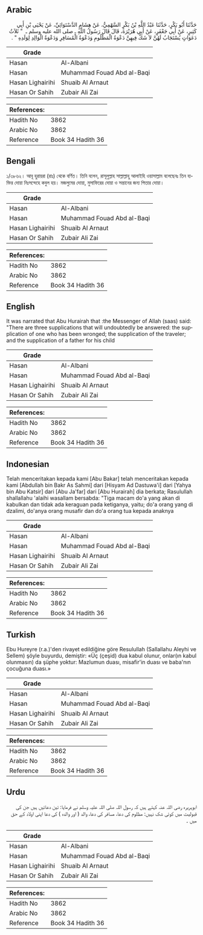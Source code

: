 ## Arabic


<div dir="rtl" lang="ar" style={{fontSize:'larger',backgroundColor:'#f8f9fa',padding:20}}>
حَدَّثَنَا أَبُو بَكْرٍ، حَدَّثَنَا عَبْدُ اللَّهِ بْنُ بَكْرٍ السَّهْمِيُّ، عَنْ هِشَامٍ الدَّسْتَوَائِيِّ، عَنْ يَحْيَى بْنِ أَبِي كَثِيرٍ، عَنْ أَبِي جَعْفَرٍ، عَنْ أَبِي هُرَيْرَةَ، قَالَ قَالَ رَسُولُ اللَّهِ ـ صلى الله عليه وسلم ـ ‏ "‏ ثَلاَثُ دَعَوَاتٍ يُسْتَجَابُ لَهُنَّ لاَ شَكَّ فِيهِنَّ دَعْوَةُ الْمَظْلُومِ وَدَعْوَةُ الْمُسَافِرِ وَدَعْوَةُ الْوَالِدِ لِوَلَدِهِ ‏"‏ ‏.‏
</div>
<div style={{backgroundColor:'#f8f9fa',padding:20, marginBottom: 10}}><table> <thead> <tr> <th>Grade</th> <th></th> </tr> </thead> <tbody> <tr><td>Hasan</td><td>Al-Albani</td></tr><tr><td>Hasan</td><td>Muhammad Fouad Abd al-Baqi</td></tr><tr><td>Hasan Lighairihi</td><td>Shuaib Al Arnaut</td></tr><tr><td>Hasan Or Sahih</td><td>Zubair Ali Zai</td></tr></tbody></table><table> <thead> <tr> <th>References:</th> <th></th> </tr> </thead> <tbody><tr><td>Hadith No</td><td>3862</td></tr><tr><td>Arabic No</td><td>3862</td></tr><tr><td>Reference</td><td>Book 34 Hadith 36</td></tr></tbody></table></div>

## Bengali


<div dir="ltr" lang="bn" style={{fontSize:'larger',backgroundColor:'#f8f9fa',padding:20}}>
১/৩৮৬২। আবূ হুরায়রা (রাঃ) থেকে বর্ণিত। তিনি বলেন, রাসূলুল্লাহ সাল্লাল্লাহু আলাইহি ওয়াসাল্লাম বলেছেনঃ তিন ব্যক্তির দোয়া নিঃসন্দেহে কবুল হয়। মজলুমের দোয়া, মুসাফিরের দোয়া ও সন্তানের জন্য পিতার দোয়া।
</div>
<div style={{backgroundColor:'#f8f9fa',padding:20, marginBottom: 10}}><table> <thead> <tr> <th>Grade</th> <th></th> </tr> </thead> <tbody> <tr><td>Hasan</td><td>Al-Albani</td></tr><tr><td>Hasan</td><td>Muhammad Fouad Abd al-Baqi</td></tr><tr><td>Hasan Lighairihi</td><td>Shuaib Al Arnaut</td></tr><tr><td>Hasan Or Sahih</td><td>Zubair Ali Zai</td></tr></tbody></table><table> <thead> <tr> <th>References:</th> <th></th> </tr> </thead> <tbody><tr><td>Hadith No</td><td>3862</td></tr><tr><td>Arabic No</td><td>3862</td></tr><tr><td>Reference</td><td>Book 34 Hadith 36</td></tr></tbody></table></div>

## English


<div dir="ltr" lang="en" style={{fontSize:'larger',backgroundColor:'#f8f9fa',padding:20}}>
It was narrated that Abu Hurairah that :the Messenger of Allah (saas) said: "There are three supplications that will undoubtedly be answered: the supplication of one who has been wronged; the supplication of the traveler; and the supplication of a father for his child
</div>
<div style={{backgroundColor:'#f8f9fa',padding:20, marginBottom: 10}}><table> <thead> <tr> <th>Grade</th> <th></th> </tr> </thead> <tbody> <tr><td>Hasan</td><td>Al-Albani</td></tr><tr><td>Hasan</td><td>Muhammad Fouad Abd al-Baqi</td></tr><tr><td>Hasan Lighairihi</td><td>Shuaib Al Arnaut</td></tr><tr><td>Hasan Or Sahih</td><td>Zubair Ali Zai</td></tr></tbody></table><table> <thead> <tr> <th>References:</th> <th></th> </tr> </thead> <tbody><tr><td>Hadith No</td><td>3862</td></tr><tr><td>Arabic No</td><td>3862</td></tr><tr><td>Reference</td><td>Book 34 Hadith 36</td></tr></tbody></table></div>

## Indonesian


<div dir="ltr" lang="id" style={{fontSize:'larger',backgroundColor:'#f8f9fa',padding:20}}>
Telah menceritakan kepada kami [Abu Bakar] telah menceritakan kepada kami [Abdullah bin Bakr As Sahmi] dari [Hisyam Ad Dastuwa'i] dari [Yahya bin Abu Katsir] dari [Abu Ja'far] dari [Abu Hurairah] dia berkata; Rasulullah shallallahu 'alaihi wasallam bersabda: "Tiga macam do'a yang akan di kabulkan dan tidak ada keraguan pada ketiganya, yaitu; do'a orang yang di dzalimi, do'anya orang musafir dan do'a orang tua kepada anaknya
</div>
<div style={{backgroundColor:'#f8f9fa',padding:20, marginBottom: 10}}><table> <thead> <tr> <th>Grade</th> <th></th> </tr> </thead> <tbody> <tr><td>Hasan</td><td>Al-Albani</td></tr><tr><td>Hasan</td><td>Muhammad Fouad Abd al-Baqi</td></tr><tr><td>Hasan Lighairihi</td><td>Shuaib Al Arnaut</td></tr><tr><td>Hasan Or Sahih</td><td>Zubair Ali Zai</td></tr></tbody></table><table> <thead> <tr> <th>References:</th> <th></th> </tr> </thead> <tbody><tr><td>Hadith No</td><td>3862</td></tr><tr><td>Arabic No</td><td>3862</td></tr><tr><td>Reference</td><td>Book 34 Hadith 36</td></tr></tbody></table></div>

## Turkish


<div dir="ltr" lang="tr" style={{fontSize:'larger',backgroundColor:'#f8f9fa',padding:20}}>
Ebu Hureyre (r.a.)'den rivayet edildiğine göre Resulullah (Sallallahu Aleyhi ve Sellem) şöyle buyurdu, demiştir: «Üç (çeşid) dua kabul olunur, onlar(ın kabul olunmasın) da şüphe yoktur: Mazlumun duası, misafir'in duası ve baba'nın çocuğuna duası.»
</div>
<div style={{backgroundColor:'#f8f9fa',padding:20, marginBottom: 10}}><table> <thead> <tr> <th>Grade</th> <th></th> </tr> </thead> <tbody> <tr><td>Hasan</td><td>Al-Albani</td></tr><tr><td>Hasan</td><td>Muhammad Fouad Abd al-Baqi</td></tr><tr><td>Hasan Lighairihi</td><td>Shuaib Al Arnaut</td></tr><tr><td>Hasan Or Sahih</td><td>Zubair Ali Zai</td></tr></tbody></table><table> <thead> <tr> <th>References:</th> <th></th> </tr> </thead> <tbody><tr><td>Hadith No</td><td>3862</td></tr><tr><td>Arabic No</td><td>3862</td></tr><tr><td>Reference</td><td>Book 34 Hadith 36</td></tr></tbody></table></div>

## Urdu


<div dir="rtl" lang="ur" style={{fontSize:'larger',backgroundColor:'#f8f9fa',padding:20}}>
ابوہریرہ رضی اللہ عنہ کہتے ہیں کہ رسول اللہ صلی اللہ علیہ وسلم نے فرمایا: تین دعائیں ہیں جن کی قبولیت میں کوئی شک نہیں: مظلوم کی دعا، مسافر کی دعا، والد ( اور والدہ ) کی دعا اپنی اولاد کے حق میں ۔
</div>
<div style={{backgroundColor:'#f8f9fa',padding:20, marginBottom: 10}}><table> <thead> <tr> <th>Grade</th> <th></th> </tr> </thead> <tbody> <tr><td>Hasan</td><td>Al-Albani</td></tr><tr><td>Hasan</td><td>Muhammad Fouad Abd al-Baqi</td></tr><tr><td>Hasan Lighairihi</td><td>Shuaib Al Arnaut</td></tr><tr><td>Hasan Or Sahih</td><td>Zubair Ali Zai</td></tr></tbody></table><table> <thead> <tr> <th>References:</th> <th></th> </tr> </thead> <tbody><tr><td>Hadith No</td><td>3862</td></tr><tr><td>Arabic No</td><td>3862</td></tr><tr><td>Reference</td><td>Book 34 Hadith 36</td></tr></tbody></table></div>